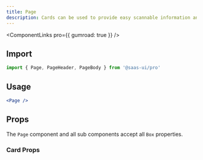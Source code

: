 ```yaml
---
title: Page
description: Cards can be used to provide easy scannable information and details.
---
```


<ComponentLinks pro={{ gumroad: true }} />

## Import

```ts
import { Page, PageHeader, PageBody } from '@saas-ui/pro'
```

## Usage

```jsx
<Page />
```

## Props

The `Page` component and all sub components accept all `Box` properties.

### Card Props

<PropsTable of="Page" />
